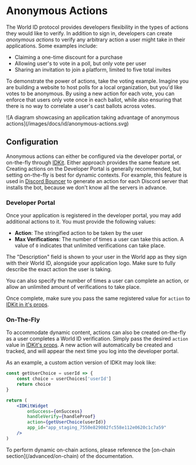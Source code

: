 # Anonymous Actions

The World ID protocol provides developers flexibility in the types of actions they would like to verify. In addition to sign in, developers can create _anonymous actions_ to verify any arbitrary action a user might take in their applications. Some examples include:

-   Claiming a one-time discount for a purchase
-   Allowing user's to vote in a poll, but only vote per user
-   Sharing an invitation to join a platform, limited to five total invites

To demonstrate the power of actions, take the voting example. Imagine you are building a website to host polls for a local organization, but you'd like votes to be anonymous. By using a new action for each vote, you can enforce that users only vote once in each ballot, while also ensuring that there is no way to correlate a user's cast ballots across votes.

<Fence className="bg-gray-100">
	![A diagram showcasing an application taking advantage of anonymous actions](/images/docs/id/anonymous-actions.svg)
</Fence>

## Configuration

Anonymous actions can either be configured via the developer portal, or on-the-fly through [IDKit](/js). Either approach provides the same feature set. Creating actions on the Developer Portal is generally recommended, but setting on-the-fly is best for dynamic contexts. For example, this feature is used in [Discord Bouncer](https://discordbouncer.com) to generate an action for each Discord server that installs the bot, because we don't know all the servers in advance.

### Developer Portal

Once your application is registered in the developer portal, you may add additional actions to it. You must provide the following values:

-   **Action**: The stringified action to be taken by the user
-   **Max Verifications**: The number of times a user can take this action. A value of `0` indicates that unlimited verifications can take place.

The "Description" field is shown to your user in the World app as they sign with their World ID, alongside your application logo. Make sure to fully describe the exact action the user is taking.

You can also specify the number of times a user can complete an action, or allow an unlimited amount of verifications to take place.

Once complete, make sure you pass the same registered value for `action` to [IDKit in it's props](TODO).

### On-The-Fly

To accommodate dynamic content, actions can also be created on-the-fly as a user completes a World ID verification. Simply pass the desired `action` value in [IDKit's props](TODO). A new action will automatically be created and tracked, and will appear the next time you log into the developer portal.

As an example, a custom action version of IDKit may look like:

```jsx
const getUserChoice = userId => {
	const choice = userChoices['userId']
	return choice
}

return (
	<IDKitWidget
		onSuccess={onSuccess}
		handleVerify={handleProof}
		action={getUserChoice(userId)}
		app_id="app_staging_7550e829082fc558e112e0620c1c7a59"
	/>
)
```

<Note>
	To perform dynamic on-chain actions, please reference the [on-chain section](/advanced/on-chain) of the
	documentation.
</Note>
